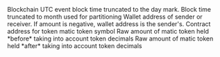 <ParamField path="blockchain">
Blockchain
</ParamField>
<ParamField path="day">
UTC event block time truncated to the day mark.
</ParamField>
<ParamField path="block_month">
Block time truncated to month used for partitioning
</ParamField>
<ParamField path="wallet_address">
Wallet address of sender or receiver. If amount is negative, wallet address is the sender&#x27;s.
</ParamField>
<ParamField path="token_address">
Contract address for token
</ParamField>
<ParamField path="symbol">
matic token symbol
</ParamField>
<ParamField path="amount_raw">
Raw amount of matic token held *before* taking into account token decimals
</ParamField>
<ParamField path="amount">
Raw amount of matic token held *after* taking into account token decimals
</ParamField>
